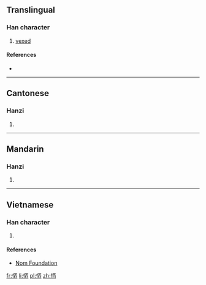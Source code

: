 ==Translingual==

===Han character===
{{Han char|rn=61|rad=心|as=06|sn=9|four=91060|canj=PMCW|ids=⿰忄西}}

# [[vexed]]

====References====
* {{Han ref|kx=0384.140|dkj=10557|dj=0714.300|hdz=42294.080|uh=6053|ud=24659|bh=CEC5|bd=52933}}

----

==Cantonese==

===Hanzi===
{{yue-hanzi|jyut=[[sai1]]|y=sai1}}

# {{defn|lang=yue|sort=心06}}

----

==Mandarin==

===Hanzi===
{{cmn-hanzi|pin=[[xī]] ([[xi1]])|wg=hsi<sup>1</sup>}}

# {{defn|lang=cmn|sort=心06}}

----

==Vietnamese==

===Han character===
{{vi-readings|rs=心06|hanviet=tây}}

# {{defn|lang=vi|sort=心06}}

====References====
* [http://nomfoundation.org/common/nom_details.php?codepoint=6053 Nom Foundation]

[[fr:恓]]
[[li:恓]]
[[pl:恓]]
[[zh:恓]]